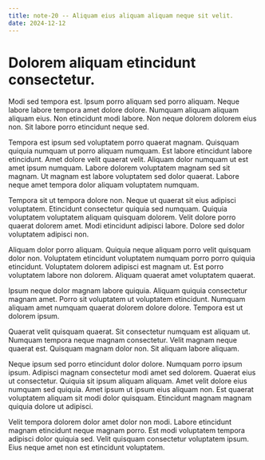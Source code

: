```yaml
---
title: note-20 -- Aliquam eius aliquam aliquam neque sit velit.
date: 2024-12-12
---
```


# Dolorem aliquam etincidunt consectetur.

Modi sed tempora est. Ipsum porro aliquam sed porro aliquam. Neque labore labore tempora amet dolore dolore. Numquam
aliquam aliquam aliquam eius. Non etincidunt modi labore. Non neque dolorem dolorem eius non. Sit labore porro
etincidunt neque sed.

Tempora est ipsum sed voluptatem porro quaerat magnam. Quisquam quiquia numquam ut porro aliquam numquam. Est labore
etincidunt labore etincidunt. Amet dolore velit quaerat velit. Aliquam dolor numquam ut est amet ipsum numquam. Labore
dolorem voluptatem magnam sed sit magnam. Ut magnam est labore voluptatem sed dolor quaerat. Labore neque amet tempora
dolor aliquam voluptatem numquam.

Tempora sit ut tempora dolore non. Neque ut quaerat sit eius adipisci voluptatem. Etincidunt consectetur quiquia sed
numquam. Quiquia voluptatem voluptatem aliquam quisquam dolorem. Velit dolore porro quaerat dolorem amet. Modi
etincidunt adipisci labore. Dolore sed dolor voluptatem adipisci non.

Aliquam dolor porro aliquam. Quiquia neque aliquam porro velit quisquam dolor non. Voluptatem etincidunt voluptatem
numquam porro porro quiquia etincidunt. Voluptatem dolorem adipisci est magnam ut. Est porro voluptatem labore non
dolorem. Aliquam quaerat amet voluptatem quaerat.

Ipsum neque dolor magnam labore quiquia. Aliquam quiquia consectetur magnam amet. Porro sit voluptatem ut voluptatem
etincidunt. Numquam aliquam amet numquam quaerat dolorem dolore dolore. Tempora est ut dolorem ipsum.

Quaerat velit quisquam quaerat. Sit consectetur numquam est aliquam ut. Numquam tempora neque magnam consectetur. Velit
magnam neque quaerat est. Quisquam magnam dolor non. Sit aliquam labore aliquam.

Neque ipsum sed porro etincidunt dolor dolore. Numquam porro ipsum ipsum. Adipisci magnam consectetur modi amet sed
dolorem. Quaerat eius ut consectetur. Quiquia sit ipsum aliquam aliquam. Amet velit dolore eius numquam sed quiquia.
Amet ipsum ut ipsum eius aliquam non. Est quaerat voluptatem aliquam sit modi dolor quisquam. Etincidunt magnam magnam
quiquia dolore ut adipisci.

Velit tempora dolorem dolor amet dolor non modi. Labore etincidunt magnam etincidunt neque magnam porro. Est modi
voluptatem tempora adipisci dolor quiquia sed. Velit quisquam consectetur voluptatem ipsum. Eius neque amet non est
etincidunt voluptatem.
